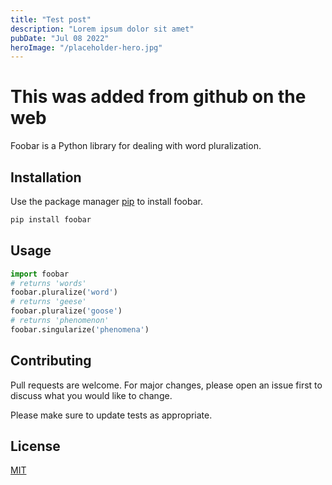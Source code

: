 ```yaml
---
title: "Test post"
description: "Lorem ipsum dolor sit amet"
pubDate: "Jul 08 2022"
heroImage: "/placeholder-hero.jpg"
---
```


# This was added from github on the web

Foobar is a Python library for dealing with word pluralization.

## Installation

Use the package manager [pip](https://pip.pypa.io/en/stable/) to install foobar.

```bash
pip install foobar
```

## Usage

```python
import foobar
# returns 'words'
foobar.pluralize('word')
# returns 'geese'
foobar.pluralize('goose')
# returns 'phenomenon'
foobar.singularize('phenomena')
```

## Contributing

Pull requests are welcome. For major changes, please open an issue first
to discuss what you would like to change.

Please make sure to update tests as appropriate.

## License

[MIT](https://choosealicense.com/licenses/mit/)
